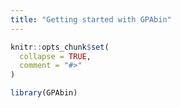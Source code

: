 ```yaml
---
title: "Getting started with GPAbin"
---
```


```r
knitr::opts_chunk$set(
  collapse = TRUE,
  comment = "#>"
)
```

```r
library(GPAbin)
```
